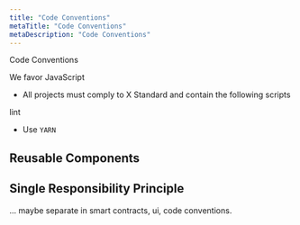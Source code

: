 ```yaml
---
title: "Code Conventions"
metaTitle: "Code Conventions"
metaDescription: "Code Conventions"
---
```


Code Conventions

We favor JavaScript

- All projects must comply to X Standard and contain the following scripts

lint

- Use `YARN`

## Reusable Components

## Single Responsibility Principle


... maybe separate in smart contracts, ui, code conventions.

